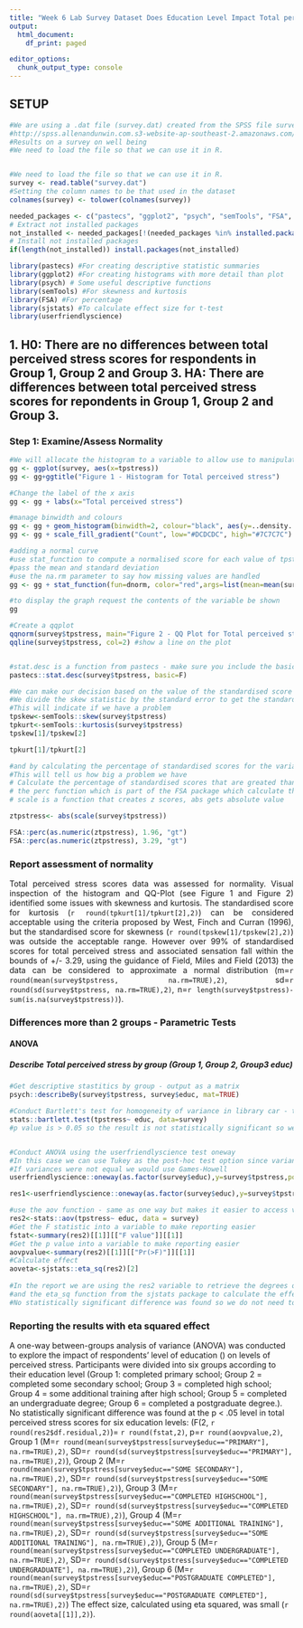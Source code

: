 ---
title: "Week 6 Lab Survey Dataset Does Education Level Impact Total perceived stress?"
output:
  html_document:
    df_print: paged

editor_options:
  chunk_output_type: console
---


## SETUP
```{r setup}

#We are using a .dat file (survey.dat) created from the SPSS file survey.sav  taken from SPSS Survival Manual 6th Edition Julie Pallant
#http://spss.allenandunwin.com.s3-website-ap-southeast-2.amazonaws.com/data-files.html#.Wb0vvnWP-po
#Results on a survey on well being
#We need to load the file so that we can use it in R.


#We need to load the file so that we can use it in R.
survey <- read.table("survey.dat")
#Setting the column names to be that used in the dataset
colnames(survey) <- tolower(colnames(survey))

needed_packages <- c("pastecs", "ggplot2", "psych", "semTools", "FSA", "sjstats", "userfriendlyscience")                      
# Extract not installed packages
not_installed <- needed_packages[!(needed_packages %in% installed.packages()[ , "Package"])]    
# Install not installed packages
if(length(not_installed)) install.packages(not_installed) 

library(pastecs) #For creating descriptive statistic summaries
library(ggplot2) #For creating histograms with more detail than plot
library(psych) # Some useful descriptive functions
library(semTools) #For skewness and kurtosis
library(FSA) #For percentage
library(sjstats) #To calculate effect size for t-test
library(userfriendlyscience)
```

## 1. H0: There are no differences between total perceived stress scores for respondents in Group 1, Group 2 and Group 3. HA: There are differences between  total perceived stress scores for repondents in Group 1, Group 2 and Group 3.
### Step 1: Examine/Assess Normality
```{r tpstress-normality}

#We will allocate the histogram to a variable to allow use to manipulate it
gg <- ggplot(survey, aes(x=tpstress))
gg <- gg+ggtitle("Figure 1 - Histogram for Total perceived stress")

#Change the label of the x axis
gg <- gg + labs(x="Total perceived stress")

#manage binwidth and colours
gg <- gg + geom_histogram(binwidth=2, colour="black", aes(y=..density.., fill=..count..))
gg <- gg + scale_fill_gradient("Count", low="#DCDCDC", high="#7C7C7C")

#adding a normal curve
#use stat_function to compute a normalised score for each value of tpstress
#pass the mean and standard deviation
#use the na.rm parameter to say how missing values are handled
gg <- gg + stat_function(fun=dnorm, color="red",args=list(mean=mean(survey$tpstress, na.rm=TRUE), sd=sd(survey$tpstress, na.rm=TRUE)))

#to display the graph request the contents of the variable be shown
gg

#Create a qqplot
qqnorm(survey$tpstress, main="Figure 2 - QQ Plot for Total perceived stress")
qqline(survey$tpstress, col=2) #show a line on the plot


#stat.desc is a function from pastecs - make sure you include the basic switch=F to ensure you don't get scienfitic notation
pastecs::stat.desc(survey$tpstress, basic=F)

#We can make our decision based on the value of the standardised score for skew and kurtosis
#We divide the skew statistic by the standard error to get the standardised score
#This will indicate if we have a problem
tpskew<-semTools::skew(survey$tpstress)
tpkurt<-semTools::kurtosis(survey$tpstress)
tpskew[1]/tpskew[2]

tpkurt[1]/tpkurt[2]

#and by calculating the percentage of standardised scores for the variable itself that are outside our acceptable range
#This will tell us how big a problem we have
# Calculate the percentage of standardised scores that are greated than 1.96
# the perc function which is part of the FSA package which calculate the percentage that are within a range - you can look for greater than "gt", greater than or equal "geq", "gt", less than or equal "leq",  or less than "lt"),
# scale is a function that creates z scores, abs gets absolute value

ztpstress<- abs(scale(survey$tpstress))

FSA::perc(as.numeric(ztpstress), 1.96, "gt")
FSA::perc(as.numeric(ztpstress), 3.29, "gt")

```
### Report assessment of normality

<p style="text-align:justify">
Total perceived stress scores data was assessed for normality. Visual inspection of the histogram and QQ-Plot (see Figure 1 and Figure 2) identified some issues with skewness and kurtosis. The standardised score for kurtosis (`r round(tpkurt[1]/tpkurt[2],2)`) can be considered acceptable using the criteria proposed by West, Finch and Curran (1996), but the standardised score for skewness (`r round(tpskew[1]/tpskew[2],2)`)  was outside the acceptable range.  However over 99% of standardised scores for total perceived stress and associated sensation fall within the bounds of +/- 3.29, using the guidance of Field, Miles and Field (2013) the data can be considered to approximate a normal distribution (m=`r round(mean(survey$tpstress, na.rm=TRUE),2)`, sd=`r round(sd(survey$tpstress, na.rm=TRUE),2)`, n=`r length(survey$tpstress)-sum(is.na(survey$tpstress))`).
</p>

### Differences more than 2 groups - Parametric Tests
#### ANOVA
##### Describe Total perceived stress by group (Group 1, Group 2, Group3 educ)

```{r Describe}
#Get descriptive stastitics by group - output as a matrix
psych::describeBy(survey$tpstress, survey$educ, mat=TRUE)

#Conduct Bartlett's test for homogeneity of variance in library car - the null hypothesis is that variances in groups are equal so to assume homogeneity we would expect probability to not be statistically significant.
stats::bartlett.test(tpstress~ educ, data=survey)
#p value is > 0.05 so the result is not statistically significant so we can assume homogeneity


#Conduct ANOVA using the userfriendlyscience test oneway
#In this case we can use Tukey as the post-hoc test option since variances in the groups are equal
#If variances were not equal we would use Games-Howell
userfriendlyscience::oneway(as.factor(survey$educ),y=survey$tpstress,posthoc='Tukey')

res1<-userfriendlyscience::oneway(as.factor(survey$educ),y=survey$tpstress,posthoc='Tukey')

#use the aov function - same as one way but makes it easier to access values for reporting
res2<-stats::aov(tpstress~ educ, data = survey)
#Get the F statistic into a variable to make reporting easier
fstat<-summary(res2)[[1]][["F value"]][[1]]
#Get the p value into a variable to make reporting easier
aovpvalue<-summary(res2)[[1]][["Pr(>F)"]][[1]]
#Calculate effect
aoveta<-sjstats::eta_sq(res2)[2]
                
#In the report we are using the res2 variable to retrieve the degrees of freedom
#and the eta_sq function from the sjstats package to calculate the effect
#No statistically significant difference was found so we do not need to examine and report the post-hoc results also.
```


### Reporting the results with eta squared effect

<p>
A one-way between-groups analysis of variance (ANOVA) was conducted to explore the impact of respondents' level of education () on levels of perceived stress. Participants were divided into six groups according to their education level (Group 1: completed primary school; Group 2 = completed some secondary school; Group 3 = completed high school; Group 4 = some additional training after high school; Group 5 = completed an undergraduate degree; Group 6 = completed a postgraduate degree.).  No statistically significant difference was found at the p < .05 level in total perceived stress scores for six education levels: (F(2, `r round(res2$df.residual,2)`)= `r round(fstat,2)`, p=`r round(aovpvalue,2)`,  Group 1 (M=`r round(mean(survey$tpstress[survey$educ=="PRIMARY"], na.rm=TRUE),2)`, SD=`r round(sd(survey$tpstress[survey$educ=="PRIMARY"], na.rm=TRUE),2)`), Group 2 (M=`r round(mean(survey$tpstress[survey$educ=="SOME SECONDARY"], na.rm=TRUE),2)`, SD=`r round(sd(survey$tpstress[survey$educ=="SOME SECONDARY"], na.rm=TRUE),2)`), Group 3 (M=`r round(mean(survey$tpstress[survey$educ=="COMPLETED HIGHSCHOOL"], na.rm=TRUE),2)`, SD=`r round(sd(survey$tpstress[survey$educ=="COMPLETED HIGHSCHOOL"], na.rm=TRUE),2)`), Group 4 (M=`r round(mean(survey$tpstress[survey$educ=="SOME ADDITIONAL TRAINING"], na.rm=TRUE),2)`, SD=`r round(sd(survey$tpstress[survey$educ=="SOME ADDITIONAL TRAINING"], na.rm=TRUE),2)`), Group 5 (M=`r round(mean(survey$tpstress[survey$educ=="COMPLETED UNDERGRADUATE"], na.rm=TRUE),2)`, SD=`r round(sd(survey$tpstress[survey$educ=="COMPLETED UNDERGRADUATE"], na.rm=TRUE),2)`), Group 6 (M=`r round(mean(survey$tpstress[survey$educ=="POSTGRADUATE COMPLETED"], na.rm=TRUE),2)`, SD=`r round(sd(survey$tpstress[survey$educ=="POSTGRADUATE COMPLETED"], na.rm=TRUE),2)`)
The effect size, calculated using eta squared, was small (`r round(aoveta[[1]],2)`).

</p>

